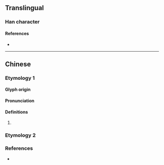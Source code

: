 {{character info/new}}
==Translingual==

===Han character===
{{Han char|rn=85|rad=水|as=04|sn=7|four=33134|canj=EIK|ids=⿰氵犬}}

====References====
* {{Han ref|kx=0608.010|dkj=17161|dj=1001.060|hdz=31561.010|uh=6C71|ud=27761|bh=CB51|bd=52049}}

----

==Chinese==

===Etymology 1===
{{zh-forms}}

====Glyph origin====
{{Han etym}}

====Pronunciation====
{{zh-pron
|m=quǎn
|c=gyun2
|mc=y
|oc=y
|cat=
}}

====Definitions====
{{zh-hanzi}}

# {{rfdef|zh}}

===Etymology 2===
{{zh-see|汰|v}}

===References===
* {{R:twedu|B02033}}